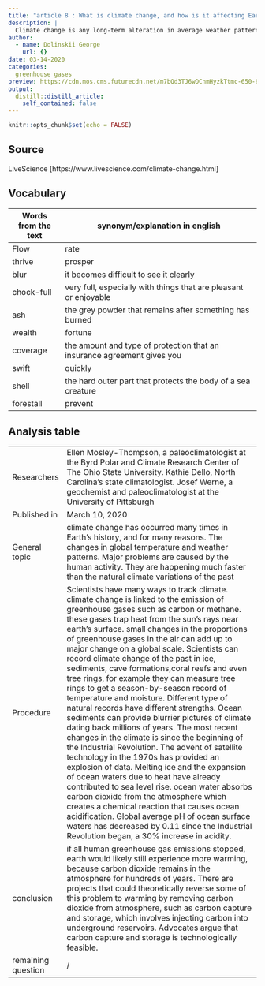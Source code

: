 ```yaml
---
title: "article 8 : What is climate change, and how is it affecting Earth ? "
description: |
  Climate change is any long-term alteration in average weather patterns.
author:
  - name: Dolinskii George
    url: {}
date: 03-14-2020
categories:
  greenhouse gases
preview: https://cdn.mos.cms.futurecdn.net/m7bQd3TJ6wDCnmHyzkTtmc-650-80.jpg
output:
  distill::distill_article:
    self_contained: false
---
```


```r
knitr::opts_chunk$set(echo = FALSE)
```

## Source

LiveScience [https://www.livescience.com/climate-change.html]

## Vocabulary

| Words from the text | synonym/explanation in english                                          |
| ------------------- | ----------------------------------------------------------------------- |
| Flow                | rate                                                                    |
| thrive              | prosper                                                                 |
| blur                | it becomes difficult to see it clearly                                  |
| chock-full          | very full, especially with things that are pleasant or enjoyable        |
| ash                 | the grey powder that remains after something has burned                 |
| wealth              | fortune                                                                 |
| coverage            | the amount and type of protection that an insurance agreement gives you |
| swift               | quickly                                                                 |
| shell               | the hard outer part that protects the body of a sea creature            |
| forestall           | prevent                                                                 |

## Analysis table

|                    |                                                                                                                                                                                                                                                                                                                                                                                                                                                                                                                                                                                                                                                                                                                                                                                                                                                                                                                                                                                                                                                                                                                                                                                                                                                       |
| ------------------ | ----------------------------------------------------------------------------------------------------------------------------------------------------------------------------------------------------------------------------------------------------------------------------------------------------------------------------------------------------------------------------------------------------------------------------------------------------------------------------------------------------------------------------------------------------------------------------------------------------------------------------------------------------------------------------------------------------------------------------------------------------------------------------------------------------------------------------------------------------------------------------------------------------------------------------------------------------------------------------------------------------------------------------------------------------------------------------------------------------------------------------------------------------------------------------------------------------------------------------------------------------- |
| Researchers        |  Ellen Mosley-Thompson, a paleoclimatologist at the Byrd Polar and Climate Research Center of The Ohio State University. Kathie Dello, North Carolina's state climatologist. Josef Werne, a geochemist and paleoclimatologist at the University of Pittsburgh                                                                                                                                                                                                                                                                                                                                                                                                                                                                                                                                                                                                                                                                                                                                                                                                                                                                                                                                                                                         |
| Published in       | March 10, 2020                                                                                                                                                                                                                                                                                                                                                                                                                                                                                                                                                                                                                                                                                                                                                                                                                                                                                                                                                                                                                                                                                                                                                                                                                                        |
| General topic      | climate change has occurred many times in Earth's history, and for many reasons. The changes in global temperature and weather patterns. Major problems are caused by the human activity. They are happening much faster than the natural climate variations of the past                                                                                                                                                                                                                                                                                                                                                                                                                                                                                                                                                                                                                                                                                                                                                                                                                                                                                                                                                                              |
| Procedure          | Scientists have many ways to track climate. climate change is linked to the emission of greenhouse gases such as carbon or methane. these gases trap heat from the sun's rays near earth's surface. small changes in the proportions of greenhouse gases in the air can add up to major change on a global scale. Scientists can record climate change of the past in ice, sediments, cave formations,coral reefs and even tree rings, for example they can measure tree rings to get a season-by-season record of temperature and moisture. Different type of natural records have different strengths. Ocean sediments can provide blurrier pictures of climate dating back millions of years. The most recent changes in the climate  is since the beginning of the Industrial Revolution.  The advent of satellite technology in the 1970s  has provided an explosion of data. Melting ice and the expansion of ocean waters due to heat have already contributed to sea level rise. ocean water absorbs carbon dioxide from the atmosphere which creates a chemical reaction that causes ocean acidification. Global average pH of ocean surface waters has decreased by 0.11 since the Industrial Revolution began, a 30% increase in acidity.  |
| conclusion         | if all human greenhouse gas emissions stopped, earth would likely still experience more warming, because carbon dioxide remains in the atmosphere for hundreds of years. There are projects that could theoretically reverse some of this problem to warming by removing carbon dioxide from atmosphere, such as carbon capture and storage, which involves injecting carbon into underground reservoirs. Advocates argue that carbon capture and storage is technologically feasible.                                                                                                                                                                                                                                                                                                                                                                                                                                                                                                                                                                                                                                                                                                                                                                |
| remaining question | /                                                                                                                                                                                                                                                                                                                                                                                                                                                                                                                                                                                                                                                                                                                                                                                                                                                                                                                                                                                                                                                                                                                                                                                                                                                     |
